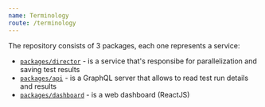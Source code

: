 ```yaml
---
name: Terminology
route: /terminology
---
```


The repository consists of 3 packages, each one represents a service:

- [`packages/director`](#the-director) - is a service that's responsibe for parallelization and saving test results
- [`packages/api`](#the-api-service) - is a GraphQL server that allows to read test run details and results
- [`packages/dashboard`](#the-dashboard-service) - is a web dashboard (ReactJS)
